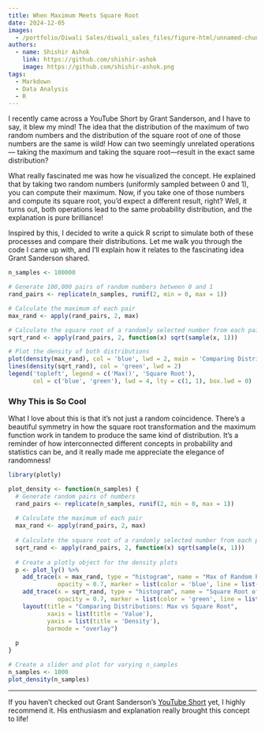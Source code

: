 ```yaml
---
title: When Maximum Meets Square Root
date: 2024-12-05
images: 
  - /portfolio/Diwali Sales/diwali_sales_files/figure-html/unnamed-chunk-4-1.png
authors:
  - name: Shishir Ashok
    link: https://github.com/shishir-ashok
    image: https://github.com/shishir-ashok.png
tags:
  - Markdown
  - Data Analysis
  - R
---
```


I recently came across a YouTube Short by Grant Sanderson, and I have to say, it blew my mind! The idea that the distribution of the maximum of two random numbers and the distribution of the square root of one of those numbers are the same is wild! How can two seemingly unrelated operations — taking the maximum and taking the square root—result in the exact same distribution?

What really fascinated me was how he visualized the concept. He explained that by taking two random numbers (uniformly sampled between 0 and 1), you can compute their maximum. Now, if you take one of those numbers and compute its square root, you'd expect a different result, right? Well, it turns out, both operations lead to the same probability distribution, and the explanation is pure brilliance!

Inspired by this, I decided to write a quick R script to simulate both of these processes and compare their distributions. Let me walk you through the code I came up with, and I'll explain how it relates to the fascinating idea Grant Sanderson shared.

```r
n_samples <- 100000

# Generate 100,000 pairs of random numbers between 0 and 1
rand_pairs <- replicate(n_samples, runif(2, min = 0, max = 1))

# Calculate the maximum of each pair
max_rand <- apply(rand_pairs, 2, max)

# Calculate the square root of a randomly selected number from each pair
sqrt_rand <- apply(rand_pairs, 2, function(x) sqrt(sample(x, 1)))
```


```r
# Plot the density of both distributions
plot(density(max_rand), col = 'blue', lwd = 2, main = 'Comparing Distributions')
lines(density(sqrt_rand), col = 'green', lwd = 2)
legend('topleft', legend = c('Max()', 'Square Root'),
       col = c('blue', 'green'), lwd = 4, lty = c(1, 1), box.lwd = 0)
```


### Why This is So Cool

What I love about this is that it's not just a random coincidence. There's a beautiful symmetry in how the square root transformation and the maximum function work in tandem to produce the same kind of distribution. It’s a reminder of how interconnected different concepts in probability and statistics can be, and it really made me appreciate the elegance of randomness!

```r
library(plotly)

plot_density <- function(n_samples) {
  # Generate random pairs of numbers
  rand_pairs <- replicate(n_samples, runif(2, min = 0, max = 1))
  
  # Calculate the maximum of each pair
  max_rand <- apply(rand_pairs, 2, max)
  
  # Calculate the square root of a randomly selected number from each pair
  sqrt_rand <- apply(rand_pairs, 2, function(x) sqrt(sample(x, 1)))
  
  # Create a plotly object for the density plots
  p <- plot_ly() %>%
    add_trace(x = max_rand, type = "histogram", name = "Max of Random Pair", 
              opacity = 0.7, marker = list(color = 'blue', line = list(width = 0.5))) %>%
    add_trace(x = sqrt_rand, type = "histogram", name = "Square Root of Random Value", 
              opacity = 0.7, marker = list(color = 'green', line = list(width = 0.5))) %>%
    layout(title = "Comparing Distributions: Max vs Square Root",
           xaxis = list(title = 'Value'),
           yaxis = list(title = 'Density'),
           barmode = "overlay")
  
  p
}

# Create a slider and plot for varying n_samples
n_samples <- 1000
plot_density(n_samples)

```


---

If you haven't checked out Grant Sanderson's [YouTube Short](https://www.youtube.com/shorts/Pny70rNPJLk) yet, I highly recommend it. His enthusiasm and explanation really brought this concept to life!